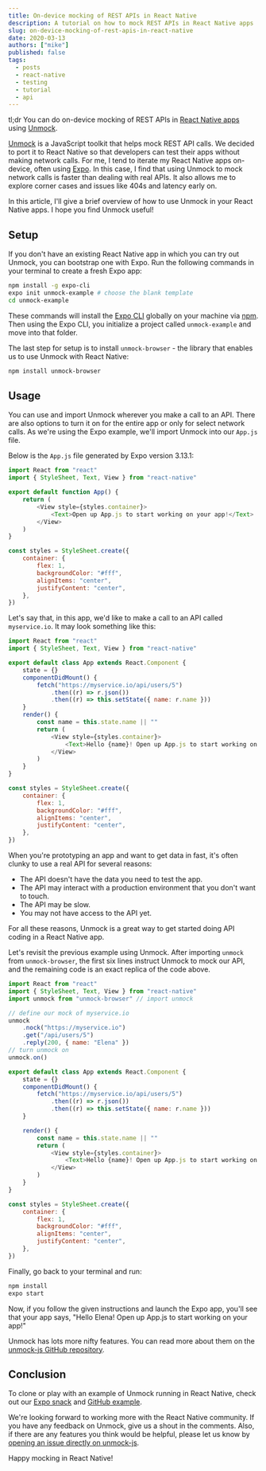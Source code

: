 ```yaml
---
title: On-device mocking of REST APIs in React Native
description: A tutorial on how to mock REST APIs in React Native apps
slug: on-device-mocking-of-rest-apis-in-react-native
date: 2020-03-13
authors: ["mike"]
published: false
tags:
  - posts
  - react-native
  - testing
  - tutorial
  - api
---
```


tl;dr You can do on-device mocking of REST APIs in [React Native apps](https://snack.expo.io/@mikesol/unmock) using [Unmock](https://github.com/meeshkan/unmock-react-native-example).

[Unmock](https://github.com/meeshkan/unmock-js) is a JavaScript toolkit that helps mock REST API calls. We decided to port it to React Native so that developers can test their apps without making network calls. For me, I tend to iterate my React Native apps on-device, often using [Expo](https://expo.io/). In this case, I find that using Unmock to mock network calls is faster than dealing with real APIs. It also allows me to explore corner cases and issues like 404s and latency early on.

In this article, I'll give a brief overview of how to use Unmock in your React Native apps. I hope you find Unmock useful!

## Setup

If you don't have an existing React Native app in which you can try out Unmock, you can bootstrap one with Expo. Run the following commands in your terminal to create a fresh Expo app:

```bash
npm install -g expo-cli
expo init unmock-example # choose the blank template
cd unmock-example
```

These commands will install the [Expo CLI](https://www.npmjs.com/package/expo-cli) globally on your machine via [npm](https://www.npmjs.com/get-npm). Then using the Expo CLI, you initialize a project called `unmock-example` and move into that folder.

The last step for setup is to install `unmock-browser` - the library that enables us to use Unmock with React Native:

```bash
npm install unmock-browser
```

## Usage

You can use and import Unmock wherever you make a call to an API. There are also options to turn it on for the entire app or only for select network calls. As we're using the Expo example, we'll import Unmock into our `App.js` file.

Below is the `App.js` file generated by Expo version 3.13.1:

```javascript
import React from "react"
import { StyleSheet, Text, View } from "react-native"

export default function App() {
	return (
		<View style={styles.container}>
			<Text>Open up App.js to start working on your app!</Text>
		</View>
	)
}

const styles = StyleSheet.create({
	container: {
		flex: 1,
		backgroundColor: "#fff",
		alignItems: "center",
		justifyContent: "center",
	},
})
```

Let's say that, in this app, we'd like to make a call to an API called `myservice.io`. It may look something like this:

```javascript
import React from "react"
import { StyleSheet, Text, View } from "react-native"

export default class App extends React.Component {
	state = {}
	componentDidMount() {
		fetch("https://myservice.io/api/users/5")
			.then((r) => r.json())
			.then((r) => this.setState({ name: r.name }))
	}
	render() {
		const name = this.state.name || ""
		return (
			<View style={styles.container}>
				<Text>Hello {name}! Open up App.js to start working on your app!</Text>
			</View>
		)
	}
}

const styles = StyleSheet.create({
	container: {
		flex: 1,
		backgroundColor: "#fff",
		alignItems: "center",
		justifyContent: "center",
	},
})
```

When you're prototyping an app and want to get data in fast, it's often clunky to use a real API for several reasons:

- The API doesn't have the data you need to test the app.
- The API may interact with a production environment that you don't want to touch.
- The API may be slow.
- You may not have access to the API yet.

For all these reasons, Unmock is a great way to get started doing API coding in a React Native app.

Let's revisit the previous example using Unmock. After importing `unmock` from `unmock-browser`, the first six lines instruct Unmock to mock our API, and the remaining code is an exact replica of the code above.

```javascript
import React from "react"
import { StyleSheet, Text, View } from "react-native"
import unmock from "unmock-browser" // import unmock

// define our mock of myservice.io
unmock
	.nock("https://myservice.io")
	.get("/api/users/5")
	.reply(200, { name: "Elena" })
// turn unmock on
unmock.on()

export default class App extends React.Component {
	state = {}
	componentDidMount() {
		fetch("https://myservice.io/api/users/5")
			.then((r) => r.json())
			.then((r) => this.setState({ name: r.name }))
	}

	render() {
		const name = this.state.name || ""
		return (
			<View style={styles.container}>
				<Text>Hello {name}! Open up App.js to start working on your app!</Text>
			</View>
		)
	}
}

const styles = StyleSheet.create({
	container: {
		flex: 1,
		backgroundColor: "#fff",
		alignItems: "center",
		justifyContent: "center",
	},
})
```

Finally, go back to your terminal and run:

```bash
npm install
expo start
```

Now, if you follow the given instructions and launch the Expo app, you'll see that your app says, "Hello Elena! Open up App.js to start working on your app!"

Unmock has lots more nifty features. You can read more about them on the [unmock-js GitHub repository](https://github.com/meeshkan/unmock-js).

## Conclusion

To clone or play with an example of Unmock running in React Native, check out our [Expo snack](https://snack.expo.io/@mikesol/unmock) and [GitHub example](https://github.com/meeshkan/unmock-react-native-example).

We're looking forward to working more with the React Native community. If you have any feedback on Unmock, give us a shout in the comments. Also, if there are any features you think would be helpful, please let us know by [opening an issue directly on unmock-js](https://github.com/meeshkan/unmock-js/issues).

Happy mocking in React Native!
